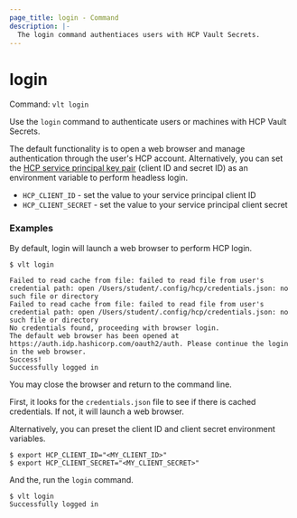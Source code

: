 ```yaml
---
page_title: login - Command
description: |-
  The login command authentiaces users with HCP Vault Secrets.
---
```


# login 

Command: `vlt login` 

Use the `login` command to authenticate users or machines with HCP Vault
Secrets. 

The default functionality is to open a web browser and manage authentication
through the user's HCP account. Alternatively, you can set the [HCP service
principal key
pair](/hcp/docs/hcp/security/service-principals#generate-a-service-principal-key)
(client ID and secret ID) as an environment variable to perform headless login.

- `HCP_CLIENT_ID` - set the value to your service principal client ID 
- `HCP_CLIENT_SECRET` - set the value to your service principal client secret 


### Examples

By default, login will launch a web browser to perform HCP login.

```shell-session
$ vlt login

Failed to read cache from file: failed to read file from user's credential path: open /Users/student/.config/hcp/credentials.json: no such file or directory
Failed to read cache from file: failed to read file from user's credential path: open /Users/student/.config/hcp/credentials.json: no such file or directory
No credentials found, proceeding with browser login.
The default web browser has been opened at https://auth.idp.hashicorp.com/oauth2/auth. Please continue the login in the web browser.
Success!
Successfully logged in
```

You may close the browser and return to the command line.

<Tip>

First, it looks for the `credentials.json` file to see if there is cached
credentials. If not, it will launch a web browser.

</Tip>


Alternatively, you can preset the client ID and client secret environment
variables.

```shell-session
$ export HCP_CLIENT_ID="<MY_CLIENT_ID>"
$ export HCP_CLIENT_SECRET="<MY_CLIENT_SECRET>"
```

And the, run the `login` command.

```shell-session
$ vlt login
Successfully logged in
```
